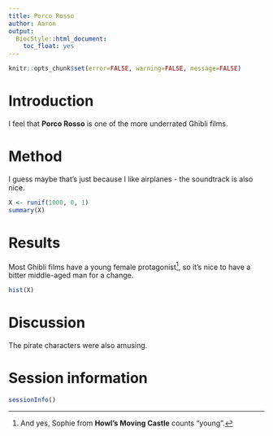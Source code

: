 ```yaml
---
title: Porco Rosso
author: Aaron
output:
  BiocStyle::html_document:
    toc_float: yes
---   
```


```r
knitr::opts_chunk$set(error=FALSE, warning=FALSE, message=FALSE)
```

# Introduction

I feel that **Porco Rosso** is one of the more underrated Ghibli films.

# Method

I guess maybe that's just because I like airplanes - the soundtrack is also nice.

```r
X <- runif(1000, 0, 1)
summary(X)
```

# Results

Most Ghibli films have a young female protagonist^[And yes, Sophie from **Howl's Moving Castle** counts "young".], so it's nice to have a bitter middle-aged man for a change.

```r
hist(X)
```

# Discussion

The pirate characters were also amusing.

# Session information

```r
sessionInfo()
```
